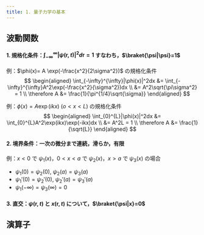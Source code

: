 ```yaml
---
title: 1. 量子力学の基本
---
```


## 波動関数

#### 1. 規格化条件：$\int_{-\infty}^{\infty}|\psi(\bm{r},t)|^2d\bm{r} = 1$ すなわち，$\braket{\psi|\psi}=1$

例：$\phi(x)= A \exp(-\frac{x^2}{2\sigma^2})$ の規格化条件
$$
\begin{aligned}
\int_{-\infty}^{\infty}|\phi(x)|^2dx &= \int_{-\infty}^{\infty}A^2\exp(-\frac{x^2}{\sigma^2})dx \\
&= A^2\sqrt{\pi\sigma^2} = 1 \\
\therefore A &= \frac{1}{\pi^{1/4}\sqrt{\sigma}}
\end{aligned}
$$

例：$\phi(x)= A \exp(ikx)~(o < x < L)$ の規格化条件
$$
\begin{aligned}
\int_{0}^{L}|\phi(x)|^2dx &= \int_{0}^{L}A^2\exp(ikx)\exp(-ikx)dx \\
&= A^2L = 1 \\
\therefore A &= \frac{1}{\sqrt{L}}
\end{aligned}
$$

#### 2. 境界条件：一次の微分まで連続，滑らか，有限
例：$x < 0$ で $\psi_{1}(x)$，$0 < x < a$ で $\psi_{2}(x)$，$x > a$ で $\psi_{3}(x)$ の場合
- $\psi_{1}(0) = \psi_{2}(0),~\psi_{2}(a) = \psi_{3}(a)$
- $\psi_{1}'(0) = \psi_{2}'(0),~\psi_{2}'(a) = \psi_{3}'(a)$
- $\psi_1(-\infty) = \psi_3(\infty) = 0$

#### 3. 直交：$\psi(\bm{r},t)$ と $x(\bm{r},t)$ について，$\braket{\psi|x}=0$

## 演算子
